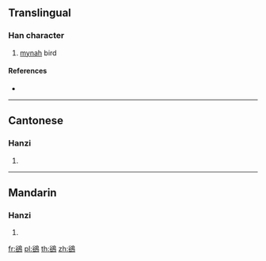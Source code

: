 {{character info/new}}
{{also|鹆}}
==Translingual==

===Han character===
{{Han char|rn=196|rad=鳥|as=07|sn=18|four=87627|canj=CRHAF}}

# [[mynah]] bird

====References====
* {{Han ref|kx=1490.060|dkj=46926|dj=2020.340|hdz=74637.010|uh=9D52|ud=40274|bh=F1D9|bd=61913}}

----

==Cantonese==

===Hanzi===
{{yue-hanzi|jyut=|y=yuk6|sim=鹆}}

# {{defn|lang=yue|sort=鳥07}}

----

==Mandarin==

===Hanzi===
{{cmn-hanzi|sim=鹆|pin=[[yù]] ([[yu4]])|wg=yü<sup>4</sup>}}

# {{defn|lang=cmn|sort=鳥07}}

[[fr:鵒]]
[[pl:鵒]]
[[th:鵒]]
[[zh:鵒]]
